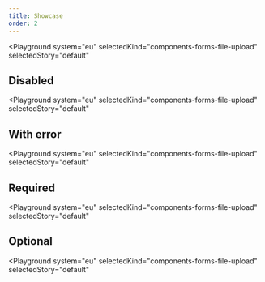 ```yaml
---
title: Showcase
order: 2
---
```




<Playground
  system="eu"
  selectedKind="components-forms-file-upload"
  selectedStory="default"
>
  <TextInput
    id="file-upload-id"
    name={demoContentDefault.name}
    label={demoContentDefault.label}
    helperText={demoContentDefault.helperText}
  />
</Playground>

## Disabled

<Playground
  system="eu"
  selectedKind="components-forms-file-upload"
  selectedStory="default"
>
  <TextInput
    id="file-upload-id-2"
    name={demoContentDefault.name}
    label={demoContentDefault.label}
    helperText={demoContentDefault.helperText}
    disabled
  />
</Playground>

## With error

<Playground
  system="eu"
  selectedKind="components-forms-file-upload"
  selectedStory="default"
>
  <TextInput
    id="file-upload-id-3"
    name={demoContentDefault.name}
    label={demoContentDefault.label}
    helperText={demoContentDefault.helperText}
    invalid
    invalidText="This is the error message"
  />
</Playground>

## Required

<Playground
  system="eu"
  selectedKind="components-forms-file-upload"
  selectedStory="default"
>
  <TextInput
    id="file-upload-id-4"
    name={demoContentDefault.name}
    label={demoContentDefault.label}
    helperText={demoContentDefault.helperText}
    required
    requiredText="*"
  />
</Playground>

## Optional

<Playground
  system="eu"
  selectedKind="components-forms-file-upload"
  selectedStory="default"
>
  <TextInput
    id="file-upload-id-5"
    name={demoContentDefault.name}
    label={demoContentDefault.label}
    helperText={demoContentDefault.helperText}
    optionalText=" (optional)"
  />
</Playground>
